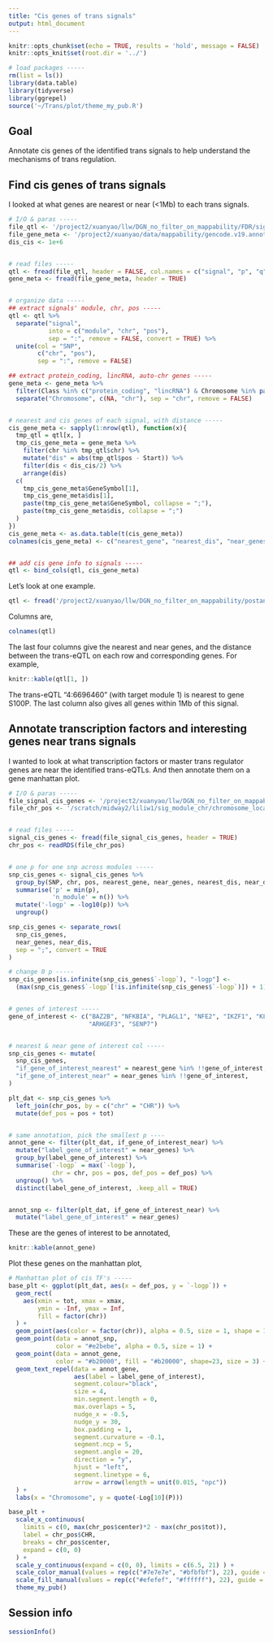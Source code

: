 ```yaml
---
title: "Cis genes of trans signals"
output: html_document
---
```


```r
knitr::opts_chunk$set(echo = TRUE, results = 'hold', message = FALSE)
knitr::opts_knit$set(root.dir = '../')

# load packages -----
rm(list = ls())
library(data.table)
library(tidyverse)
library(ggrepel)
source('~/Trans/plot/theme_my_pub.R')
```


## Goal

Annotate cis genes of the identified trans signals to help understand the mechanisms of trans regulation.


## Find cis genes of trans signals

I looked at what genes are nearest or near (<1Mb) to each trans signals.

```r
# I/O & paras -----
file_qtl <- '/project2/xuanyao/llw/DGN_no_filter_on_mappability/FDR/signals.chr.module.perm10.fdr10.txt'
file_gene_meta <- '/project2/xuanyao/data/mappability/gencode.v19.annotation.table.txt'
dis_cis <- 1e+6


# read files -----
qtl <- fread(file_qtl, header = FALSE, col.names = c("signal", "p", "q"))
gene_meta <- fread(file_gene_meta, header = TRUE)


# organize data -----
## extract signals' module, chr, pos -----
qtl <- qtl %>%
  separate("signal",
           into = c("module", "chr", "pos"),
           sep = ":", remove = FALSE, convert = TRUE) %>%
  unite(col = "SNP",
        c("chr", "pos"),
        sep = ":", remove = FALSE)

## extract protein_coding, lincRNA, auto-chr genes -----
gene_meta <- gene_meta %>%
  filter(Class %in% c("protein_coding", "lincRNA") & Chromosome %in% paste0("chr",1:22)) %>%
  separate("Chromosome", c(NA, "chr"), sep = "chr", remove = FALSE)


# nearest and cis genes of each signal, with distance -----
cis_gene_meta <- sapply(1:nrow(qtl), function(x){
  tmp_qtl = qtl[x, ]
  tmp_cis_gene_meta = gene_meta %>%
    filter(chr %in% tmp_qtl$chr) %>%
    mutate("dis" = abs(tmp_qtl$pos - Start)) %>%
    filter(dis < dis_cis/2) %>%
    arrange(dis)
  c(
    tmp_cis_gene_meta$GeneSymbol[1],
    tmp_cis_gene_meta$dis[1],
    paste(tmp_cis_gene_meta$GeneSymbol, collapse = ";"),
    paste(tmp_cis_gene_meta$dis, collapse = ";")
  )
})
cis_gene_meta <- as.data.table(t(cis_gene_meta))
colnames(cis_gene_meta) <- c("nearest_gene", "nearest_dis", "near_genes", "near_dis")


## add cis gene info to signals -----
qtl <- bind_cols(qtl, cis_gene_meta)
```


Let's look at one example.

```r
qtl <- fread('/project2/xuanyao/llw/DGN_no_filter_on_mappability/postanalysis/signal_cis_genes.txt')
```

Columns are,

```r
colnames(qtl)
```

The last four columns give the nearest and near genes, and the distance between the trans-eQTL on each row and corresponding genes. For example,

```r
knitr::kable(qtl[1, ])
```
The trans-eQTL "4:6696460" (with target module 1) is nearest to gene S100P. The last column also gives all genes within 1Mb of this signal.


## Annotate transcription factors and interesting genes near trans signals

I wanted to look at what transcription factors or master trans regulator genes are near the identified trans-eQTLs. And then annotate them on a gene manhattan plot.

```r
# I/O & paras -----
file_signal_cis_genes <- '/project2/xuanyao/llw/DGN_no_filter_on_mappability/postanalysis/signal_cis_genes.txt'
file_chr_pos <- '/scratch/midway2/liliw1/sig_module_chr/chromosome_location.rds'


# read files -----
signal_cis_genes <- fread(file_signal_cis_genes, header = TRUE)
chr_pos <- readRDS(file_chr_pos)


# one p for one snp across modules -----
snp_cis_genes <- signal_cis_genes %>%
  group_by(SNP, chr, pos, nearest_gene, near_genes, nearest_dis, near_dis) %>%
  summarise('p' = min(p),
            'n_module' = n()) %>%
  mutate('-logp' = -log10(p)) %>%
  ungroup()

snp_cis_genes <- separate_rows(
  snp_cis_genes,
  near_genes, near_dis,
  sep = ";", convert = TRUE
)

# change 0 p -----
snp_cis_genes[is.infinite(snp_cis_genes$`-logp`), "-logp"] <-
  (max(snp_cis_genes$`-logp`[!is.infinite(snp_cis_genes$`-logp`)]) + 1) %>% ceiling()


# genes of interest -----
gene_of_interest <- c("BAZ2B", "NFKBIA", "PLAGL1", "NFE2", "IKZF1", "KLF1", "KLF14", "NFKB1", "NFKBIA", "ZNF229", "BAZ2B", #TF
                      "ARHGEF3", "SENP7")


# nearest & near gene of interest col -----
snp_cis_genes <- mutate(
  snp_cis_genes,
  "if_gene_of_interest_nearest" = nearest_gene %in% !!gene_of_interest,
  "if_gene_of_interest_near" = near_genes %in% !!gene_of_interest,
)

plt_dat <- snp_cis_genes %>%
  left_join(chr_pos, by = c("chr" = "CHR")) %>%
  mutate(def_pos = pos + tot)


# same annotation, pick the smallest p ----
annot_gene <- filter(plt_dat, if_gene_of_interest_near) %>%
  mutate("label_gene_of_interest" = near_genes) %>%
  group_by(label_gene_of_interest) %>%
  summarise(`-logp` = max(`-logp`),
            chr = chr, pos = pos, def_pos = def_pos) %>%
  ungroup() %>%
  distinct(label_gene_of_interest, .keep_all = TRUE)


annot_snp <- filter(plt_dat, if_gene_of_interest_near) %>%
  mutate("label_gene_of_interest" = near_genes)
```

These are the genes of interest to be annotated,

```r
knitr::kable(annot_gene)
```


Plot these genes on the manhattan plot,

```r
# Manhattan plot of cis TF's -----
base_plt <- ggplot(plt_dat, aes(x = def_pos, y = `-logp`)) +
  geom_rect(
    aes(xmin = tot, xmax = xmax,
        ymin = -Inf, ymax = Inf,
        fill = factor(chr))
  ) +
  geom_point(aes(color = factor(chr)), alpha = 0.5, size = 1, shape = 16) +
  geom_point(data = annot_snp,
             color = "#e2bebe", alpha = 0.5, size = 1) +
  geom_point(data = annot_gene,
             color = "#b20000", fill = "#b20000", shape=23, size = 3) +
  geom_text_repel(data = annot_gene,
                  aes(label = label_gene_of_interest),
                  segment.colour="black",
                  size = 4,
                  min.segment.length = 0,
                  max.overlaps = 5,
                  nudge_x = -0.5,
                  nudge_y = 30,
                  box.padding = 1,
                  segment.curvature = -0.1,
                  segment.ncp = 5,
                  segment.angle = 20,
                  direction = "y",
                  hjust = "left",
                  segment.linetype = 6,
                  arrow = arrow(length = unit(0.015, "npc"))
  ) +
  labs(x = "Chromosome", y = quote(-Log[10](P)))

base_plt +
  scale_x_continuous(
    limits = c(0, max(chr_pos$center)*2 - max(chr_pos$tot)),
    label = chr_pos$CHR,
    breaks = chr_pos$center,
    expand = c(0, 0)
  ) +
  scale_y_continuous(expand = c(0, 0), limits = c(6.5, 21) ) +
  scale_color_manual(values = rep(c("#7e7e7e", "#bfbfbf"), 22), guide = "none") +
  scale_fill_manual(values = rep(c("#efefef", "#ffffff"), 22), guide = "none") +
  theme_my_pub()
```



## Session info

```r
sessionInfo()
```

